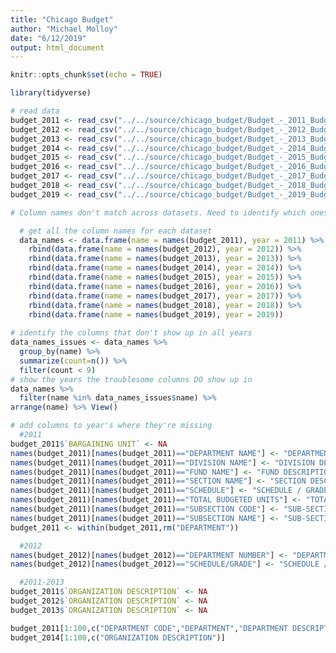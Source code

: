 ```yaml
---
title: "Chicago Budget"
author: "Michael Molloy"
date: "6/12/2019"
output: html_document
---
```


```r
knitr::opts_chunk$set(echo = TRUE)
```
```r
library(tidyverse)
```
```r
# read data
budget_2011 <- read_csv("../../source/chicago_budget/Budget_-_2011_Budget_Ordinance_-_Positions_and_Salaries.csv") %>% mutate(YEAR = 2011)
budget_2012 <- read_csv("../../source/chicago_budget/Budget_-_2012_Budget_Ordinance_-_Positions_and_Salaries.csv") %>% mutate(YEAR = 2012)
budget_2013 <- read_csv("../../source/chicago_budget/Budget_-_2013_Budget_Ordinance_-_Positions_and_Salaries.csv") %>% mutate(YEAR = 2013)
budget_2014 <- read_csv("../../source/chicago_budget/Budget_-_2014_Budget_Ordinance_-_Positions_and_Salaries.csv") %>% mutate(YEAR = 2014)
budget_2015 <- read_csv("../../source/chicago_budget/Budget_-_2015_Budget_Ordinance_-_Positions_and_Salaries.csv") %>% mutate(YEAR = 2015)
budget_2016 <- read_csv("../../source/chicago_budget/Budget_-_2016_Budget_Ordinance_-_Positions_and_Salaries.csv") %>% mutate(YEAR = 2016)
budget_2017 <- read_csv("../../source/chicago_budget/Budget_-_2017_Budget_Ordinance_-_Positions_and_Salaries.csv") %>% mutate(YEAR = 2017)
budget_2018 <- read_csv("../../source/chicago_budget/Budget_-_2018_Budget_Ordinance_-_Positions_and_Salaries.csv") %>% mutate(YEAR = 2018)
budget_2019 <- read_csv("../../source/chicago_budget/Budget_-_2019_Budget_Ordinance_-_Positions_and_Salaries.csv") %>% mutate(YEAR = 2019)
```

```r
# Column names don't match across datasets. Need to identify which ones are missing and for which years so we can create them.

  # get all the column names for each dataset
  data_names <- data.frame(name = names(budget_2011), year = 2011) %>% 
    rbind(data.frame(name = names(budget_2012), year = 2012)) %>%
    rbind(data.frame(name = names(budget_2013), year = 2013)) %>% 
    rbind(data.frame(name = names(budget_2014), year = 2014)) %>% 
    rbind(data.frame(name = names(budget_2015), year = 2015)) %>% 
    rbind(data.frame(name = names(budget_2016), year = 2016)) %>% 
    rbind(data.frame(name = names(budget_2017), year = 2017)) %>% 
    rbind(data.frame(name = names(budget_2018), year = 2018)) %>% 
    rbind(data.frame(name = names(budget_2019), year = 2019))
  
# identify the columns that don't show up in all years
data_names_issues <- data_names %>% 
  group_by(name) %>% 
  summarize(count=n()) %>% 
  filter(count < 9)
# show the years the troublesome columns DO show up in
data_names %>% 
  filter(name %in% data_names_issues$name) %>% 
arrange(name) %>% View()

# add columns to year's where they're missing
  #2011
budget_2011$`BARGAINING UNIT` <- NA
names(budget_2011)[names(budget_2011)=="DEPARTMENT NAME"] <- "DEPARTMENT DESCRIPTION"
names(budget_2011)[names(budget_2011)=="DIVISION NAME"] <- "DIVISION DESCRIPTION"
names(budget_2011)[names(budget_2011)=="FUND NAME"] <- "FUND DESCRIPTION"
names(budget_2011)[names(budget_2011)=="SECTION NAME"] <- "SECTION DESCRIPTION"
names(budget_2011)[names(budget_2011)=="SCHEDULE"] <- "SCHEDULE / GRADE"
names(budget_2011)[names(budget_2011)=="TOTAL BUDGETED UNITS"] <- "TOTAL BUDGETED UNIT"
names(budget_2011)[names(budget_2011)=="SUBSECTION CODE"] <- "SUB-SECTION CODE"
names(budget_2011)[names(budget_2011)=="SUBSECTION NAME"] <- "SUB-SECTION DESCRIPTION"
budget_2011 <- within(budget_2011,rm("DEPARTMENT"))

  #2012
names(budget_2012)[names(budget_2012)=="DEPARTMENT NUMBER"] <- "DEPARTMENT CODE"
names(budget_2012)[names(budget_2012)=="SCHEDULE/GRADE"] <- "SCHEDULE / GRADE"

  #2011-2013
budget_2011$`ORGANIZATION DESCRIPTION` <- NA
budget_2012$`ORGANIZATION DESCRIPTION` <- NA
budget_2013$`ORGANIZATION DESCRIPTION` <- NA

budget_2011[1:100,c("DEPARTMENT CODE","DEPARTMENT","DEPARTMENT DESCRIPTION")]
budget_2014[1:100,c("ORGANIZATION DESCRIPTION")]
```



